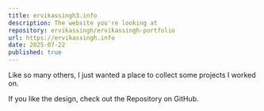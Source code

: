 ```yaml
---
title: ervikassingh3.info
description: The website you're looking at
repository: ervikassingh/ervikassingh-portfolio
url: https://ervikassingh.info
date: 2025-07-22
published: true
---
```



Like so many others, I just wanted a place to collect some projects I worked on.

If you like the design, check out the Repository on GitHub.
